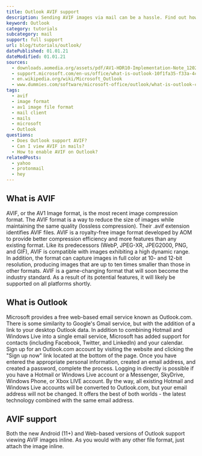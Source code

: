 ```yaml
---
title: Outlook AVIF support
description: Sending AVIF images via mail can be a hassle. Find out how you can use AVIF images in Outlook.
keyword: Outlook
category: tutorials
subcategory: mail
support: full support
url: blog/tutorials/outlook/
datePublished: 01.01.21
dateModified: 01.01.21
sources:
  - downloads.aomedia.org/assets/pdf/AV1-HDR10-Implementation-Note_1202.pdf
  - support.microsoft.com/en-us/office/what-is-outlook-10f1fa35-f33a-4cb7-838c-a7f3e6228b20
  - en.wikipedia.org/wiki/Microsoft_Outlook
  - www.dummies.com/software/microsoft-office/outlook/what-is-outlook-com/
tags:
  - avif
  - image format
  - av1 image file format
  - mail client
  - mails
  - microsoft
  - Outlook
questions:
  - Does Outlook support AVIF?
  - Can I view AVIF in mails?
  - How to enable AVIF on Outlook?
relatedPosts:
  - yahoo
  - protonmail
  - hey
---
```


## What is AVIF

AVIF, or the AV1 Image format, is the most recent image compression format. The AVIF format is a way to reduce the size of images while maintaining the same quality (lossless compression). Their .avif extension identifies AVIF files. AVIF is a royalty-free image format developed by AOM to provide better compression efficiency and more features than any existing format. Like its predecessors (WebP, JPEG-XR, JPEG2000, PNG, and GIF), AVIF is compatible with images exhibiting a high dynamic range. In addition, the format can capture images in full color at 10- and 12-bit resolution, producing images that are up to ten times smaller than those in other formats. AVIF is a game-changing format that will soon become the industry standard. As a result of its potential features, it will likely be supported on all platforms shortly.

## What is Outlook

Microsoft provides a free web-based email service known as Outlook.com. There is some similarity to Google's Gmail service, but with the addition of a link to your desktop Outlook data. In addition to combining Hotmail and Windows Live into a single email service, Microsoft has added support for contacts (including Facebook, Twitter, and LinkedIn) and your calendar. Sign up for an Outlook.com account by visiting the website and clicking the "Sign up now" link located at the bottom of the page. Once you have entered the appropriate personal information, created an email address, and created a password, complete the process. Logging in directly is possible if you have a Hotmail or Windows Live account or a Messenger, SkyDrive, Windows Phone, or Xbox LIVE account. By the way, all existing Hotmail and Windows Live accounts will be converted to Outlook.com, but your email address will not be changed. It offers the best of both worlds - the latest technology combined with the same email address.

## AVIF support

Both the new Android (11+) and Web-based versions of Outlook support viewing AVIF images inline. As you would with any other file format, just attach the image inline.
